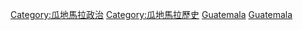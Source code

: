 [[Category:瓜地馬拉政治|Category:瓜地馬拉政治]]
[[Category:瓜地馬拉歷史|Category:瓜地馬拉歷史]]
[[Category:中美洲選舉|Guatemala]]
[[Category:各國選舉|Guatemala]]